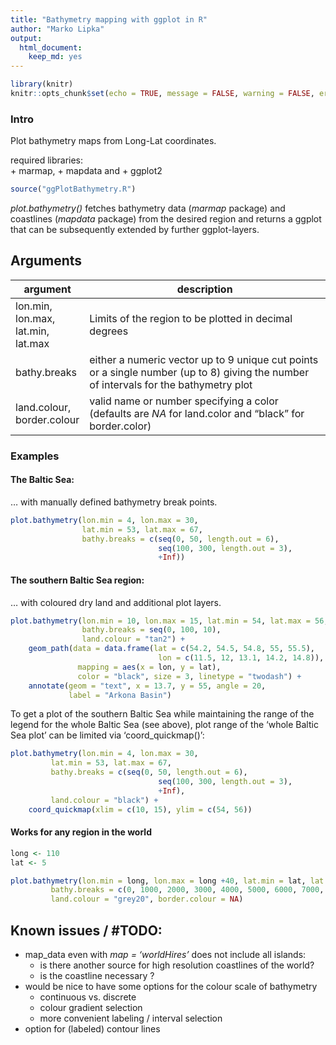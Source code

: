 ```yaml
---
title: "Bathymetry mapping with ggplot in R"
author: "Marko Lipka"
output: 
  html_document: 
    keep_md: yes
---
```


```r
library(knitr)
knitr::opts_chunk$set(echo = TRUE, message = FALSE, warning = FALSE, error = FALSE)
```

### Intro

Plot bathymetry maps from Long-Lat coordinates.

required libraries:  
 + marmap,
 + mapdata and 
 + ggplot2

```r
source("ggPlotBathymetry.R")
```

*plot.bathymetry()* fetches bathymetry data (*marmap* package) and coastlines (*mapdata* package) from the desired region and returns a ggplot that can be subsequently extended by further ggplot-layers.


## Arguments

argument | description 
---------|------------------------------------------------------------------------------
lon.min, lon.max, lat.min, lat.max | Limits of the region to be plotted in decimal degrees
bathy.breaks | either a numeric vector up to 9 unique cut points or a single number (up to 8) giving the number of intervals for the bathymetry plot
land.colour, border.colour | valid name or number specifying a color (defaults are *NA* for land.color and "black" for border.color)

\newpage

### Examples

#### The Baltic Sea:
... with manually defined bathymetry break points.
```r
plot.bathymetry(lon.min = 4, lon.max = 30,
                lat.min = 53, lat.max = 67,
                bathy.breaks = c(seq(0, 50, length.out = 6),
                                 seq(100, 300, length.out = 3),
                                 +Inf))
```

\newpage

#### The southern Baltic Sea region:

... with coloured dry land and additional plot layers.

```r
plot.bathymetry(lon.min = 10, lon.max = 15, lat.min = 54, lat.max = 56, 
                bathy.breaks = seq(0, 100, 10),
                land.colour = "tan2") +
    geom_path(data = data.frame(lat = c(54.2, 54.5, 54.8, 55, 55.5),
                                 lon = c(11.5, 12, 13.1, 14.2, 14.8)),
               mapping = aes(x = lon, y = lat),
               color = "black", size = 3, linetype = "twodash") +
    annotate(geom = "text", x = 13.7, y = 55, angle = 20,
             label = "Arkona Basin")
```

\newpage

To get a plot of the southern Baltic Sea while maintaining the range of the legend for the whole Baltic Sea (see above), plot range of the 'whole Baltic Sea plot' can be limited via 'coord_quickmap()':

```r
plot.bathymetry(lon.min = 4, lon.max = 30,
         lat.min = 53, lat.max = 67,
         bathy.breaks = c(seq(0, 50, length.out = 6),
                                 seq(100, 300, length.out = 3),
                                 +Inf),
         land.colour = "black") +
    coord_quickmap(xlim = c(10, 15), ylim = c(54, 56))
```

\newpage

#### Works for any region in the world

```r
long <- 110
lat <- 5

plot.bathymetry(lon.min = long, lon.max = long +40, lat.min = lat, lat.max = lat + 15, 
         bathy.breaks = c(0, 1000, 2000, 3000, 4000, 5000, 6000, 7000, +Inf),
         land.colour = "grey20", border.colour = NA)
```


## Known issues / \#TODO:

* map_data even with *map = 'worldHires'* does not include all islands:
    + is there another source for high resolution coastlines of the world?
    + is the coastline necessary ?
* would be nice to have some options for the colour scale of bathymetry
    + continuous vs. discrete
    + colour gradient selection
    + more convenient labeling / interval selection
* option for (labeled) contour lines